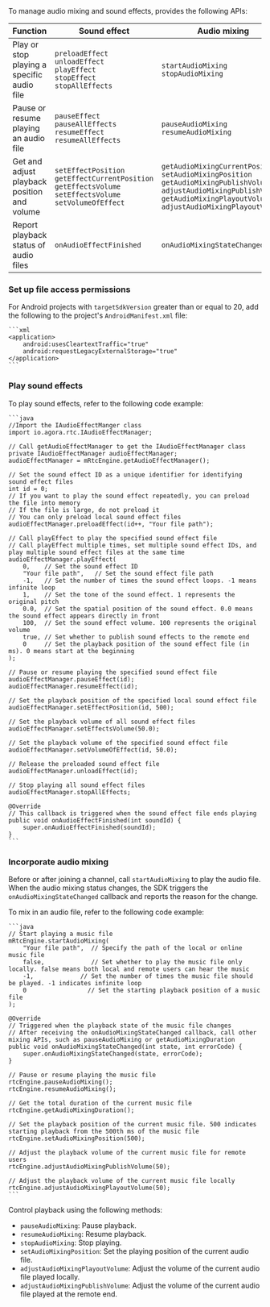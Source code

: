 
<PlatformWrapper platform="android">
To manage audio mixing and sound effects, <Vg k="VSDK"/> provides the following APIs:

| Function | Sound effect | Audio mixing |
|----------|--------------|-----------------------------|
| Play or stop playing a specific audio file     | `preloadEffect`<br/> `unloadEffect`<br/> `playEffect`<br/> `stopEffect`<br/> `stopAllEffects`  | `startAudioMixing`<br/> `stopAudioMixing`       |
| Pause or resume playing an audio file          | `pauseEffect`<br/> `pauseAllEffects`<br/> `resumeEffect`<br/> `resumeAllEffects` | `pauseAudioMixing`<br/> `resumeAudioMixing`    |
| Get and adjust playback position and volume   | `setEffectPosition`<br/> `getEffectCurrentPosition`<br/> `getEffectsVolume`<br/> `setEffectsVolume`<br/> `setVolumeOfEffect` | `getAudioMixingCurrentPosition`<br/> `setAudioMixingPosition`<br/> `getAudioMixingPublishVolume`<br/> `adjustAudioMixingPublishVolume`<br/> `getAudioMixingPlayoutVolume`<br/> `adjustAudioMixingPlayoutVolume` |
| Report playback status of audio files          | `onAudioEffectFinished`                       | `onAudioMixingStateChanged`                    |

### Set up file access permissions 
For Android projects with `targetSdkVersion` greater than or equal to 20, add the following to the project's `AndroidManifest.xml` file:

    ```xml
    <application>
        android:usesCleartextTraffic="true"
        android:requestLegacyExternalStorage="true"
    </application>
    ```

### Play sound effects

To play sound effects, refer to the following code example:

    ```java
    //Import the IAudioEffectManger class
    import io.agora.rtc.IAudioEffectManager;

    // Call getAudioEffectManager to get the IAudioEffectManager class
    private IAudioEffectManager audioEffectManager;
    audioEffectManager = mRtcEngine.getAudioEffectManager();

    // Set the sound effect ID as a unique identifier for identifying sound effect files
    int id = 0;
    // If you want to play the sound effect repeatedly, you can preload the file into memory
    // If the file is large, do not preload it
    // You can only preload local sound effect files
    audioEffectManager.preloadEffect(id++, "Your file path");

    // Call playEffect to play the specified sound effect file
    // Call playEffect multiple times, set multiple sound effect IDs, and play multiple sound effect files at the same time
    audioEffectManager.playEffect(
        0,    // Set the sound effect ID
        "Your file path",   // Set the sound effect file path
        -1,   // Set the number of times the sound effect loops. -1 means infinite loop
        1,    // Set the tone of the sound effect. 1 represents the original pitch
        0.0,  // Set the spatial position of the sound effect. 0.0 means the sound effect appears directly in front
        100,  // Set the sound effect volume. 100 represents the original volume
        true, // Set whether to publish sound effects to the remote end
        0     // Set the playback position of the sound effect file (in ms). 0 means start at the beginning
    );

    // Pause or resume playing the specified sound effect file
    audioEffectManager.pauseEffect(id);
    audioEffectManager.resumeEffect(id);

    // Set the playback position of the specified local sound effect file
    audioEffectManager.setEffectPosition(id, 500);

    // Set the playback volume of all sound effect files
    audioEffectManager.setEffectsVolume(50.0);
    
    // Set the playback volume of the specified sound effect file
    audioEffectManager.setVolumeOfEffect(id, 50.0);

    // Release the preloaded sound effect file
    audioEffectManager.unloadEffect(id);
    
    // Stop playing all sound effect files
    audioEffectManager.stopAllEffects;

    @Override
    // This callback is triggered when the sound effect file ends playing
    public void onAudioEffectFinished(int soundId) {
        super.onAudioEffectFinished(soundId);
    }
    ```

### Incorporate audio mixing

Before or after joining a channel, call `startAudioMixing` to play the audio file. When the audio mixing status changes, the SDK triggers the `onAudioMixingStateChanged` callback and reports the reason for the change. 

To mix in an audio file, refer to the following code example:

    ```java
    // Start playing a music file
    mRtcEngine.startAudioMixing(
        "Your file path",  // Specify the path of the local or online music file
        false,             // Set whether to play the music file only locally. false means both local and remote users can hear the music
        -1,             // Set the number of times the music file should be played. -1 indicates infinite loop
        0                 // Set the starting playback position of a music file
    );
    
    @Override
    // Triggered when the playback state of the music file changes
    // After receiving the onAudioMixingStateChanged callback, call other mixing APIs, such as pauseAudioMixing or getAudioMixingDuration
    public void onAudioMixingStateChanged(int state, int errorCode) {
        super.onAudioMixingStateChanged(state, errorCode);
    }
    
    // Pause or resume playing the music file
    rtcEngine.pauseAudioMixing();
    rtcEngine.resumeAudioMixing();
    
    // Get the total duration of the current music file
    rtcEngine.getAudioMixingDuration();
    
    // Set the playback position of the current music file. 500 indicates starting playback from the 500th ms of the music file
    rtcEngine.setAudioMixingPosition(500);
    
    // Adjust the playback volume of the current music file for remote users
    rtcEngine.adjustAudioMixingPublishVolume(50);
    
    // Adjust the playback volume of the current music file locally
    rtcEngine.adjustAudioMixingPlayoutVolume(50);
    ```

Control playback using the following methods:

- `pauseAudioMixing`: Pause playback.
- `resumeAudioMixing`: Resume playback.
- `stopAudioMixing`: Stop playing.
- `setAudioMixingPosition`: Set the playing position of the current audio file.
- `adjustAudioMixingPlayoutVolume`: Adjust the volume of the current audio file played locally.
- `adjustAudioMixingPublishVolume`: Adjust the volume of the current audio file played at the remote end.

</PlatformWrapper>